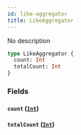 ```yaml
---
id: like-aggregator
title: LikeAggregator
---
```


No description

```graphql
type LikeAggregator {
  count: Int
  totalCount: Int
}
```

### Fields

#### `count` ([`Int`](/v1/scalars/int))

#### `totalCount` ([`Int`](/v1/scalars/int))
